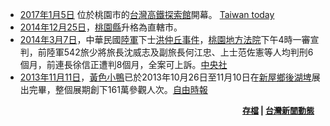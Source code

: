 *[[2017年|2017年]][[1月5日|1月5日]] 位於桃園市的[[台灣高鐵探索館|台灣高鐵探索館]]開幕。 [https://www.taiwantoday.tw/news.php?unit=6&post=106840 Taiwan today]
*[[2014年|2014年]][[12月25日|12月25日]]，[[桃園市|桃園縣]]升格為直轄市。
*[[2014年|2014年]][[3月7日|3月7日]]，中華民國[[陸軍|陸軍]]下士[[洪仲丘事件|洪仲丘事件]]，[[桃園地方法院|桃園地方法院]]下午4時一審宣判，前陸軍542旅少將旅長沈威志及副旅長何江忠、上士范佐憲等人均判刑6個月，前連長徐信正遭判8個月，全案可上訴。[http://www.cna.com.tw/news/firstnews/201403075013-1.aspx 中央社]
*[[2013年|2013年]][[11月11日|11月11日]]，[[橡皮鴨_(藝術品)|黃色小鴨]]已於2013年10月26日至11月10日在[[新屋區|新屋鄉]][[後湖埤|後湖埤]]展出完畢，整個展期創下161萬參觀人次。[http://www.libertytimes.com.tw/2013/new/nov/11/today-life6.htm?Slots=Life 自由時報]
<div style="text-align:right;margin-right:10px;margin-bottom:4px;font-size:small;">'''[[Portal:桃園/新聞動態/存檔|存檔]] | [[Portal:台灣新聞動態|台灣新聞動態]]'''</div>